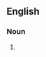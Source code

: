 ==English==

===Noun===
{{head|en|noun form|head=[[paper]] [[tiger]]s}}

# {{plural of|paper tiger|lang=en}}